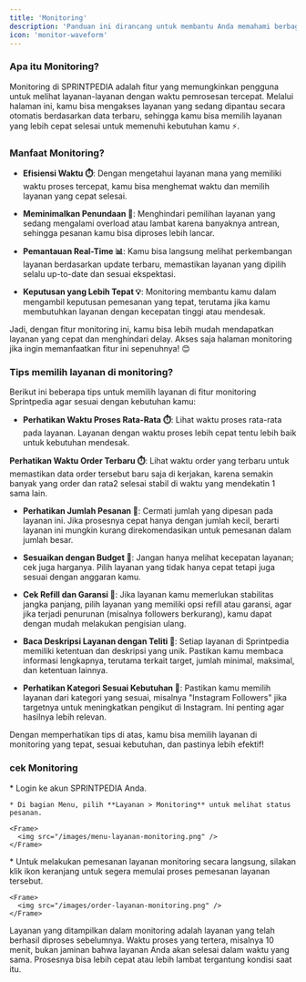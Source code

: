 ```yaml
---
title: 'Monitoring'
description: 'Panduan ini dirancang untuk membantu Anda memahami berbagai layanan pemesanan di platform SPRINTPEDIA, memungkinkan Anda memilih layanan yang paling sesuai dengan kebutuhan Anda secara lebih efektif.'
icon: 'monitor-waveform'
---
```


### Apa itu Monitoring?

Monitoring di <Tooltip tip="SMM Panel Indonesia">SPRINTPEDIA</Tooltip> adalah fitur yang memungkinkan pengguna untuk melihat layanan-layanan dengan waktu pemrosesan tercepat. Melalui halaman ini, kamu bisa mengakses layanan yang sedang dipantau secara otomatis berdasarkan data terbaru, sehingga kamu bisa memilih layanan yang lebih cepat selesai untuk memenuhi kebutuhan kamu ⚡.

### Manfaat Monitoring?

* **Efisiensi Waktu ⏱️**: Dengan mengetahui layanan mana yang memiliki waktu proses tercepat, kamu bisa menghemat waktu dan memilih layanan yang cepat selesai.

* **Meminimalkan Penundaan 🚀**: Menghindari pemilihan layanan yang sedang mengalami overload atau lambat karena banyaknya antrean, sehingga pesanan kamu bisa diproses lebih lancar.

* **Pemantauan Real-Time 📊**: Kamu bisa langsung melihat perkembangan layanan berdasarkan update terbaru, memastikan layanan yang dipilih selalu up-to-date dan sesuai ekspektasi.

* **Keputusan yang Lebih Tepat 💡**: Monitoring membantu kamu dalam mengambil keputusan pemesanan yang tepat, terutama jika kamu membutuhkan layanan dengan kecepatan tinggi atau mendesak.

Jadi, dengan fitur monitoring ini, kamu bisa lebih mudah mendapatkan layanan yang cepat dan menghindari delay. Akses saja halaman monitoring jika ingin memanfaatkan fitur ini sepenuhnya! 😊

### Tips memilih layanan di monitoring?

Berikut ini beberapa tips untuk memilih layanan di fitur monitoring Sprintpedia agar sesuai dengan kebutuhan kamu:

* **Perhatikan Waktu Proses Rata-Rata ⏱️**: Lihat waktu proses rata-rata pada layanan. Layanan dengan waktu proses lebih cepat tentu lebih baik untuk kebutuhan mendesak.

**Perhatikan Waktu Order Terbaru ⏱️**: Lihat waktu order yang terbaru untuk memastikan data order tersebut baru saja di kerjakan, karena semakin banyak yang order dan rata2 selesai stabil di waktu yang mendekatin 1 sama lain.

* **Perhatikan Jumlah Pesanan 🔢**: Cermati jumlah yang dipesan pada layanan ini. Jika prosesnya cepat hanya dengan jumlah kecil, berarti layanan ini mungkin kurang direkomendasikan untuk pemesanan dalam jumlah besar.

* **Sesuaikan dengan Budget 💸**: Jangan hanya melihat kecepatan layanan; cek juga harganya. Pilih layanan yang tidak hanya cepat tetapi juga sesuai dengan anggaran kamu.

* **Cek Refill dan Garansi 🔄**: Jika layanan kamu memerlukan stabilitas jangka panjang, pilih layanan yang memiliki opsi refill atau garansi, agar jika terjadi penurunan (misalnya followers berkurang), kamu dapat dengan mudah melakukan pengisian ulang.

* **Baca Deskripsi Layanan dengan Teliti 📝**: Setiap layanan di Sprintpedia memiliki ketentuan dan deskripsi yang unik. Pastikan kamu membaca informasi lengkapnya, terutama terkait target, jumlah minimal, maksimal, dan ketentuan lainnya.

* **Perhatikan Kategori Sesuai Kebutuhan 🎯**: Pastikan kamu memilih layanan dari kategori yang sesuai, misalnya "Instagram Followers" jika targetnya untuk meningkatkan pengikut di Instagram. Ini penting agar hasilnya lebih relevan.

Dengan memperhatikan tips di atas, kamu bisa memilih layanan di monitoring yang tepat, sesuai kebutuhan, dan pastinya lebih efektif!

### cek Monitoring

<Steps>
  <Step title="Cek Monitoring">
    * Login ke akun <Tooltip tip="SMM Panel Indonesia">SPRINTPEDIA</Tooltip> Anda.

    * Di bagian Menu, pilih **Layanan > Monitoring** untuk melihat status pesanan.

    <Frame>
      <img src="/images/menu-layanan-monitoring.png" />
    </Frame>
  </Step>

  <Step title="Pesan Layanan Monitoring">
    * Untuk melakukan pemesanan layanan monitoring secara langsung, silakan klik ikon keranjang untuk segera memulai proses pemesanan layanan tersebut.

    <Frame>
      <img src="/images/order-layanan-monitoring.png" />
    </Frame>
  </Step>
</Steps>

Layanan yang ditampilkan dalam monitoring adalah layanan yang telah berhasil diproses sebelumnya. Waktu proses yang tertera, misalnya 10 menit, bukan jaminan bahwa layanan Anda akan selesai dalam waktu yang sama. Prosesnya bisa lebih cepat atau lebih lambat tergantung kondisi saat itu.